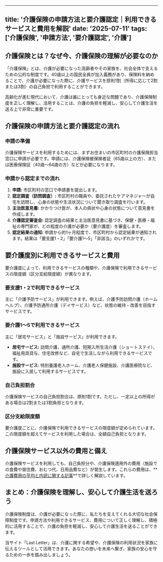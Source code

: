 
---
title: '介護保険の申請方法と要介護認定｜利用できるサービスと費用を解説'
date: '2025-07-11'
tags: ['介護保険', '申請方法', '要介護認定', '介護']
---

## 介護保険とは？なぜ今、介護保険の理解が必要なのか

「介護保険」とは、介護が必要になった高齢者やその家族を、社会全体で支えるための公的な制度です。40歳以上の国民全員が加入義務があり、保険料を納めることで、介護が必要になった際に、介護サービスを原則1割（所得に応じて2割または3割）の自己負担で利用することができます。

高齢化が進む現代において、介護は誰にとっても身近な問題であり、介護保険制度を正しく理解し、活用することは、介護の負担を軽減し、安心して介護生活を送る上で非常に重要です。

## 介護保険の申請方法と要介護認定の流れ

### 申請の準備

介護保険サービスを利用するためには、まずお住まいの市区町村の介護保険担当窓口に申請が必要です。申請には、介護保険被保険者証（65歳以上の方）、または医療保険証（40歳〜64歳の方）などが必要になります。

### 申請から認定までの流れ

1.  **申請:** 市区町村の窓口で申請書を提出します。
2.  **認定調査（訪問調査）:** 市区町村の職員や、委託されたケアマネジャーが自宅を訪問し、心身の状態や生活状況について聞き取り調査を行います。
3.  **主治医意見書:** かかりつけ医が、本人の病状や心身の状態について意見書を作成します。
4.  **介護認定審査会:** 認定調査の結果と主治医意見書に基づき、保健・医療・福祉の専門家が、どの程度の介護が必要か（要介護度）を審査します。
5.  **認定結果の通知:** 申請から約1ヶ月程度で、市区町村から認定結果が通知されます。結果は「要支援1・2」「要介護1〜5」「非該当」のいずれかです。

## 要介護度別に利用できるサービスと費用

要介護度によって、利用できるサービスの種類や、介護保険で利用できるサービスの限度額（区分支給限度額）が異なります。

### 要支援1・2で利用できるサービス

主に「介護予防サービス」が利用できます。例えば、介護予防訪問介護（ホームヘルプ）、介護予防通所介護（デイサービス）など、状態の維持・改善を目指すサービスです。

### 要介護1〜5で利用できるサービス

主に「居宅サービス」と「施設サービス」が利用できます。

*   **居宅サービス:** 訪問介護、通所介護、短期入所生活介護（ショートステイ）、福祉用具貸与、住宅改修など、自宅で生活しながら利用できるサービスです。
*   **施設サービス:** 特別養護老人ホーム、介護老人保健施設、介護医療院など、施設に入居して利用するサービスです。

### 自己負担割合

介護保険サービスの自己負担割合は、原則1割です。ただし、一定以上の所得がある場合は2割または3割負担となります。

### 区分支給限度額

要介護度ごとに、介護保険で利用できるサービスの限度額が定められています。この限度額を超えてサービスを利用した場合は、全額自己負担となります。

## 介護保険サービス以外の費用と備え

介護保険サービスを利用しても、自己負担分や、介護保険適用外の費用（施設での食費や居住費、おむつ代、日用品費など）が発生します。これらの費用は、**[介護費用の平均と内訳に関する記事](/articles/nursing-care-costs-guide)**で詳しく解説しています。

## まとめ：介護保険を理解し、安心して介護生活を送ろう

介護保険制度は、介護が必要になった際に、私たちを支えてくれる大切な社会保障制度です。申請方法や利用できるサービス、費用について正しく理解し、積極的に活用することで、介護の負担を軽減し、安心して介護生活を送ることができます。

当サイト「Last Letter」は、介護に関する希望や、介護保険の利用状況を家族に伝えるツールとして活用できます。あなたの想いを未来へ繋ぎ、家族の安心を守るための一歩を踏み出しましょう。
